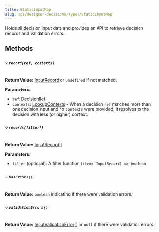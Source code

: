 ```yaml
---
title: StaticInputMap
slug: api/designer-decisions/Types/StaticInputMap
---
```


Holds all decision input data and provides an API to retrieve decision records and validation errors.

## Methods

##### ༶ `record(ref, contexts)`

**Return Value:** [InputRecord](/api/designer-decisions/Types/Inputs/InputRecord) or `undefined` if not matched.

**Parameters:**

-   `ref`: [DecisionRef](/api/designer-decisions/Types/DecisionRef)
-   `contexts`: [LookupContexts](/api/designer-decisions/Types/Decisions/LookupContexts) - When a decision `ref` matches more than one decision input and no `contexts` were provided, it resolves to the decision with less (or higher) context.

##### ༶ `records(filter?)`

**Return Value:** [InputRecord](/api/designer-decisions/Types/Inputs/InputRecord)[]

**Parameters:**

-   `filter` (optional): A filter function `(item: InputRecord) => boolean`

##### ༶ `hasErrors()`

**Return Value:** `boolean` indicating if there were validation errors.

##### ༶ `validationErrors()`

**Return Value:** [InputValidationError](/api/designer-decisions/Types/InputValidationError)[] or `null` if there were validation errors.
